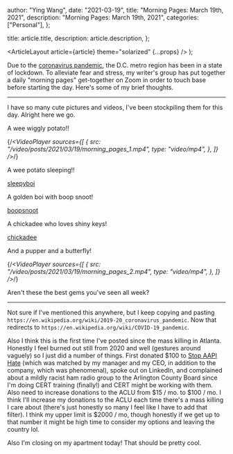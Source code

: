 
  author: "Ying Wang",
  date: "2021-03-19",
  title: "Morning Pages: March 19th, 2021",
  description: "Morning Pages: March 19th, 2021",
  categories: ["Personal"],
};

  title: article.title,
  description: article.description,
};

  <ArticleLayout article={article} theme="solarized" {...props} />
);

Due to the [coronavirus
pandemic](https://en.wikipedia.org/wiki/2019-20_coronavirus_pandemic), the D.C.
metro region has been in a state of lockdown. To alleviate fear and stress, my
writer's group has put together a daily "morning pages" get-together on Zoom in
order to touch base before starting the day. Here's some of my brief thoughts.

---

I have so many cute pictures and videos, I've been stockpiling them for this
day. Alright here we go.

A wee wiggly potato!!

{/*<VideoPlayer
  sources={[
    {
      src: "/video/posts/2021/03/19/morning_pages_1.mp4",
      type: "video/mp4",
    },
  ]}
/>*/}

A wee potato sleeping!!

[sleepyboi](/img/posts/2021/03/19/morning_pages_1.webp)

A golden boi with boop snoot!

[boopsnoot](/img/posts/2021/03/19/morning_pages_2.webp)

A chickadee who loves shiny keys!

[chickadee](/img/posts/2021/03/19/morning_pages_3.webp)

And a pupper and a butterfly!

{/*<VideoPlayer
  sources={[
    {
      src: "/video/posts/2021/03/19/morning_pages_2.mp4",
      type: "video/mp4",
    },
  ]}
/>*/}

Aren't these the best gems you've seen all week?

---

Not sure if I've mentioned this anywhere, but I keep copying and pasting
`https://en.wikipedia.org/wiki/2019-20_coronavirus_pandemic`. Now that redirects
to `https://en.wikipedia.org/wiki/COVID-19_pandemic`.

Also I think this is the first time I've posted since the mass killing in
Atlanta. Honestly I feel burned out still from 2020 and well (gestures around
vaguely) so I just did a number of things. First donated $100 to [Stop AAPI
Hate](https://stopaapihate.org/) (which was matched by my manager and my CEO, in
addition to the company, which was phenomenal), spoke out on LinkedIn, and
complained about a mildly racist ham radio group to the Arlington County Board
since I'm doing CERT training (finally!) and CERT might be working with them.
Also need to increase donations to the ACLU from $15 / mo. to $100 / mo. I think
I'll increase my donations to the ACLU each time there's a mass killing I care
about (there's just honestly so many I feel like I have to add that filter). I
think my upper limit is $2000 / mo, though honestly if we get up to that number
it might be high time to consider my options and leaving the country lol.

Also I'm closing on my apartment today! That should be pretty cool.
